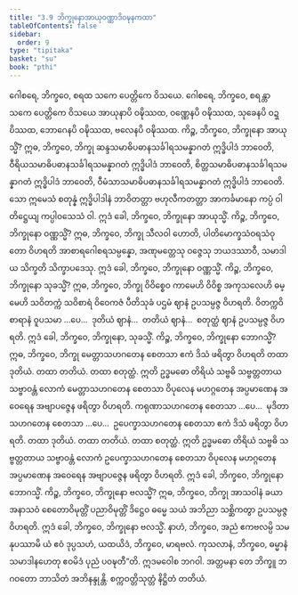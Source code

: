 ```yaml
---
title: "3.9 ဘိက္ခုနောအာယုဝဏ္ဏာဒိဝဍ္ဎနကထာ"
tableOfContents: false
sidebar:
  order: 9
type: "tipitaka"
basket: "su"
book: "pthi"
---
```



<DynamicBreadcrumb />

<Division number="110" book="pthi">

<Paragraph number="232" book="pthi">
ဂေါစရေ, ဘိက္ခဝေ, စရထ သကေ ပေတ္တိကေ ဝိသယေ. ဂေါစရေ, ဘိက္ခဝေ, စရန္တာ သကေ ပေတ္တိကေ ဝိသယေ အာယုနာပိ ဝဍ္ဎိဿထ, ဝဏ္ဏေနပိ ဝဍ္ဎိဿထ, သုခေနပိ ဝဍ္ဎိဿထ, ဘောဂေနပိ ဝဍ္ဎိဿထ, ဗလေနပိ ဝဍ္ဎိဿထ.
</Paragraph>

<Paragraph number="233" book="pthi">
ကိဉ္စ, ဘိက္ခဝေ, ဘိက္ခုနော အာယုသ္မိံ? ဣဓ, ဘိက္ခဝေ, ဘိက္ခု ဆန္ဒသမာဓိပဓာနသင်္ခါရသမန္နာဂတံ ဣဒ္ဓိပါဒံ ဘာဝေတိ, ဝီရိယသမာဓိပဓာနသင်္ခါရသမန္နာဂတံ ဣဒ္ဓိပါဒံ ဘာဝေတိ, စိတ္တသမာဓိပဓာနသင်္ခါရသမန္နာဂတံ ဣဒ္ဓိပါဒံ ဘာဝေတိ, ဝီမံသာသမာဓိပဓာနသင်္ခါရသမန္နာဂတံ ဣဒ္ဓိပါဒံ ဘာဝေတိ. သော ဣမေသံ စတုန္နံ ဣဒ္ဓိပါဒါနံ ဘာဝိတတ္တာ ဗဟုလီကတတ္တာ အာကင်္ခမာနော ကပ္ပံ ဝါ တိဋ္ဌေယျ ကပ္ပါဝသေသံ ဝါ. ဣဒံ ခေါ, ဘိက္ခဝေ, ဘိက္ခုနော အာယုသ္မိံ.
</Paragraph>

<Paragraph number="234" book="pthi">
ကိဉ္စ, ဘိက္ခဝေ, ဘိက္ခုနော ဝဏ္ဏသ္မိံ? ဣဓ, ဘိက္ခဝေ, ဘိက္ခု သီလဝါ ဟောတိ, ပါတိမောက္ခသံဝရသံဝုတော ဝိဟရတိ အာစာရဂေါစရသမ္ပန္နော, အဏုမတ္တေသု ဝဇ္ဇေသု ဘယဒဿာဝီ, သမာဒါယ သိက္ခတိ သိက္ခာပဒေသု. ဣဒံ ခေါ, ဘိက္ခဝေ, ဘိက္ခုနော ဝဏ္ဏသ္မိံ.
</Paragraph>

<Paragraph number="235" book="pthi">
ကိဉ္စ, ဘိက္ခဝေ, ဘိက္ခုနော သုခသ္မိံ? ဣဓ, ဘိက္ခဝေ, ဘိက္ခု ဝိဝိစ္စေဝ ကာမေဟိ ဝိဝိစ္စ အကုသလေဟိ ဓမ္မေဟိ သဝိတက္ကံ သဝိစာရံ ဝိဝေကဇံ ပီတိသုခံ ပဌမံ ဈာနံ ဥပသမ္ပဇ္ဇ ဝိဟရတိ. ဝိတက္ကဝိစာရာနံ ဝူပသမာ …ပေ…  ဒုတိယံ ဈာနံ…  တတိယံ ဈာနံ…  စတုတ္ထံ ဈာနံ ဥပသမ္ပဇ္ဇ ဝိဟရတိ. ဣဒံ ခေါ, ဘိက္ခဝေ, ဘိက္ခုနော, သုခသ္မိံ.
</Paragraph>

<Paragraph number="236" book="pthi">
ကိဉ္စ, ဘိက္ခဝေ, ဘိက္ခုနော ဘောဂသ္မိံ? ဣဓ, ဘိက္ခဝေ, ဘိက္ခု မေတ္တာသဟဂတေန စေတသာ ဧကံ ဒိသံ ဖရိတွာ ဝိဟရတိ တထာ ဒုတိယံ. တထာ တတိယံ. တထာ စတုတ္ထံ. ဣတိ ဥဒ္ဓမဓော တိရိယံ သဗ္ဗဓိ သဗ္ဗတ္တတာယ သဗ္ဗာဝန္တံ လောကံ မေတ္တာသဟဂတေန စေတသာ ဝိပုလေန မဟဂ္ဂတေန အပ္ပမာဏေန အဝေရေန အဗျာပဇ္ဇေန ဖရိတွာ ဝိဟရတိ. ကရုဏာသဟဂတေန စေတသာ …ပေ…  မုဒိတာသဟဂတေန စေတသာ …ပေ…  ဥပေက္ခာသဟဂတေန စေတသာ ဧကံ ဒိသံ ဖရိတွာ ဝိဟရတိ. တထာ ဒုတိယံ. တထာ တတိယံ. တထာ စတုတ္ထံ. ဣတိ ဥဒ္ဓမဓော တိရိယံ သဗ္ဗဓိ သဗ္ဗတ္တတာယ သဗ္ဗာဝန္တံ လောကံ ဥပေက္ခာသဟဂတေန စေတသာ ဝိပုလေန မဟဂ္ဂတေန အပ္ပမာဏေန အဝေရေန အဗျာပဇ္ဇေန ဖရိတွာ ဝိဟရတိ. ဣဒံ ခေါ, ဘိက္ခဝေ, ဘိက္ခုနော ဘောဂသ္မိံ.
</Paragraph>

<Paragraph number="237" book="pthi">
ကိဉ္စ, ဘိက္ခဝေ, ဘိက္ခုနော ဗလသ္မိံ? ဣဓ, ဘိက္ခဝေ, ဘိက္ခု အာသဝါနံ ခယာ အနာသဝံ စေတောဝိမုတ္တိံ ပညာဝိမုတ္တိံ ဒိဋ္ဌေဝ ဓမ္မေ သယံ အဘိညာ သစ္ဆိကတွာ ဥပသမ္ပဇ္ဇ ဝိဟရတိ. ဣဒံ ခေါ, ဘိက္ခဝေ, ဘိက္ခုနော ဗလသ္မိံ.
</Paragraph>

<Paragraph number="238" book="pthi">
နာဟံ, ဘိက္ခဝေ, အညံ ဧကဗလမ္ပိ သမနုပဿာမိ ယံ ဧဝံ ဒုပ္ပသဟံ, ယထယိဒံ, ဘိက္ခဝေ, မာရဗလံ. ကုသလာနံ, ဘိက္ခဝေ, ဓမ္မာနံ သမာဒါနဟေတု ဧဝမိဒံ ပုညံ ပဝဍ္ဎတီ”တိ.
</Paragraph>

<Paragraph number="239" book="pthi">
ဣဒမဝေါစ ဘဂဝါ. အတ္တမနာ တေ ဘိက္ခူ ဘဂဝတော ဘာသိတံ အဘိနန္ဒုန္တိ.

</Paragraph>
</Division>

<Paragraph number="240" type="center" book="pthi">
စက္ကဝတ္တိသုတ္တံ နိဋ္ဌိတံ တတိယံ.
</Paragraph>